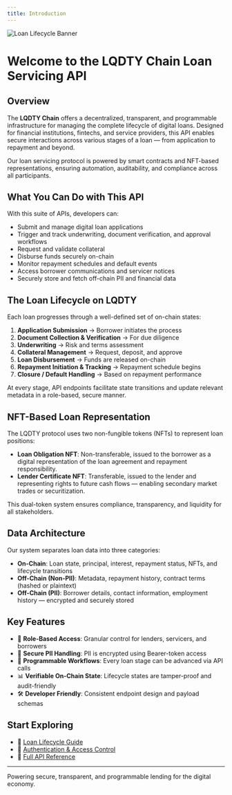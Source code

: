 ```yaml
---
title: Introduction
---
```


![Loan Lifecycle Banner](/images/loan-lifecycle-banner.png)

# Welcome to the LQDTY Chain Loan Servicing API

## Overview

The **LQDTY Chain** offers a decentralized, transparent, and programmable infrastructure for managing the complete lifecycle of digital loans. Designed for financial institutions, fintechs, and service providers, this API enables secure interactions across various stages of a loan — from application to repayment and beyond.

Our loan servicing protocol is powered by smart contracts and NFT-based representations, ensuring automation, auditability, and compliance across all participants.

## What You Can Do with This API

With this suite of APIs, developers can:

- Submit and manage digital loan applications
- Trigger and track underwriting, document verification, and approval workflows
- Request and validate collateral
- Disburse funds securely on-chain
- Monitor repayment schedules and default events
- Access borrower communications and servicer notices
- Securely store and fetch off-chain PII and financial data

## The Loan Lifecycle on LQDTY

Each loan progresses through a well-defined set of on-chain states:

1. **Application Submission** → Borrower initiates the process
2. **Document Collection & Verification** → For due diligence
3. **Underwriting** → Risk and terms assessment
4. **Collateral Management** → Request, deposit, and approve
5. **Loan Disbursement** → Funds are released on-chain
6. **Repayment Initiation & Tracking** → Repayment schedule begins
7. **Closure / Default Handling** → Based on repayment performance

At every stage, API endpoints facilitate state transitions and update relevant metadata in a role-based, secure manner.

## NFT-Based Loan Representation

The LQDTY protocol uses two non-fungible tokens (NFTs) to represent loan positions:

- **Loan Obligation NFT**: Non-transferable, issued to the borrower as a digital representation of the loan agreement and repayment responsibility.
- **Lender Certificate NFT**: Transferable, issued to the lender and representing rights to future cash flows — enabling secondary market trades or securitization.

This dual-token system ensures compliance, transparency, and liquidity for all stakeholders.

## Data Architecture

Our system separates loan data into three categories:

- **On-Chain**: Loan state, principal, interest, repayment status, NFTs, and lifecycle transitions
- **Off-Chain (Non-PII)**: Metadata, repayment history, contract terms (hashed or plaintext)
- **Off-Chain (PII)**: Borrower details, contact information, employment history — encrypted and securely stored

## Key Features

- 📄 **Role-Based Access**: Granular control for lenders, servicers, and borrowers
- 🔐 **Secure PII Handling**: PII is encrypted using Bearer-token access
- 🔁 **Programmable Workflows**: Every loan stage can be advanced via API calls
- 📊 **Verifiable On-Chain State**: Lifecycle states are tamper-proof and audit-friendly
- 🛠️ **Developer Friendly**: Consistent endpoint design and payload schemas

## Start Exploring

- 📘 [Loan Lifecycle Guide](./loan-lifecycle)
- 🔐 [Authentication & Access Control](./authentication)
- 🧾 [Full API Reference](./api-reference/loans/get-loan)

---

Powering secure, transparent, and programmable lending for the digital economy.
